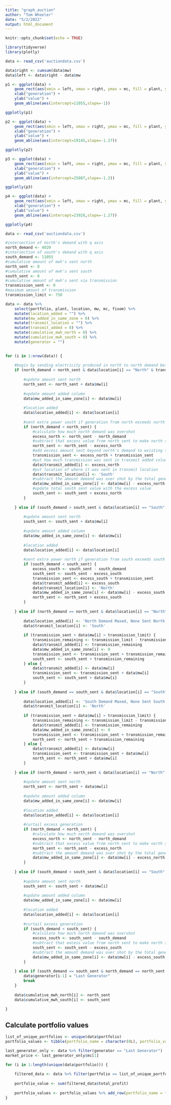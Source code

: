 ```yaml
---
title: "graph_auction"
author: "Tom Wheeler"
date: "5/2/2022"
output: html_document
---
```


```r
knitr::opts_chunk$set(echo = TRUE)

library(tidyverse)
library(plotly)

data <- read_csv('auctiondata.csv')

data$right <- cumsum(data$mw)
data$left <- data$right - data$mw 

p1 <- ggplot(data) + 
    geom_rect(aes(xmin = left, xmax = right, ymax = mc, fill = plant, ymin =0)) +
    xlab("generation") + 
    ylab("value") +
    geom_abline(aes(intercept=11055,slope=-1)) 

ggplotly(p1)

```

```r
p2 <- ggplot(data) + 
    geom_rect(aes(xmin = left, xmax = right, ymax = mc, fill = plant, ymin =0)) +
    xlab("generation") + 
    ylab("value") +
    geom_abline(aes(intercept=19145,slope=-1.27)) 

ggplotly(p2)
```

```r
p3 <- ggplot(data) + 
    geom_rect(aes(xmin = left, xmax = right, ymax = mc, fill = plant, ymin =0)) +
    xlab("generation") + 
    ylab("value") +
    geom_abline(aes(intercept=25807,slope=-1.2)) 

ggplotly(p3)
```

```r
p4 <- ggplot(data) + 
    geom_rect(aes(xmin = left, xmax = right, ymax = mc, fill = plant, ymin =0)) +
    xlab("generation") + 
    ylab("value") +
    geom_abline(aes(intercept=23928,slope=-1.27)) 

ggplotly(p4)
```

```r

data <- read_csv('auctiondata.csv')

#intersection of north's demand with q axis
north_demand <- 4020
#intersection of south's demand with q axis
south_demand <- 11055
#cumulative amount of mwh's sent north
north_sent <- 0
#cumulative amount of mwh's sent south
south_sent <- 0
#cumulative amount of mwh's sent via transmission
transmission_sent <- 0
#maximum amount of transmission
transmission_limit <- 750

data <- data %>% 
    select(portfolio, plant, location, mw, mc, fixom) %>% 
    mutate(location_added = "") %>% 
    mutate(mw_added_in_same_zone = 0) %>% 
    mutate(transmit_location = "") %>% 
    mutate(transmit_added = 0) %>% 
    mutate(cumulative_mwh_north = 0) %>% 
    mutate(cumulative_mwh_south = 0) %>% 
    mutate(generator = "")
                

for (i in 1:nrow(data)) {
    
    #begin by sending electricity produced in north to north demand before transmission limit is hit
    if (north_demand > north_sent & data$location[i] == "North" & transmission_sent < transmission_limit) {
        
        #update amount sent north
        north_sent <- north_sent + data$mw[i]
        
        #update amount added column
        data$mw_added_in_same_zone[i] <- data$mw[i]
        
        #location added
        data$location_added[i] <- data$location[i]
        
        #sent extra power south if generation from north exceeds north demand
        if (north_demand < north_sent) {
            #calculate how much north demand was overshot
            excess_north <- north_sent - north_demand
            #subtract that excess value from north sent to make north sent = north demand
            north_sent <- north_sent - excess_north
            #add excess amount sent beyond north's demand to existing transmission sent value
            transmission_sent <- excess_north + transmission_sent
            #put how much transmission was sent in transmit added column
            data$transmit_added[i] <- excess_north 
            #put location of where it was sent in transmit location
            data$transmit_location[i] <- 'South'
            #subtract the amount demand was over shot by the total generating capacity of the plant to assess how much was sent to same zone
            data$mw_added_in_same_zone[i] <- data$mw[i] - excess_north
            #update total south sent value with the excess value
            south_sent <- south_sent + excess_north
        }
        
    } else if (south_demand > south_sent & data$location[i] == "South" & transmission_sent < transmission_limit) {
        
        #update amount sent north
        south_sent <- south_sent + data$mw[i]
        
        #update amount added column
        data$mw_added_in_same_zone[i] <- data$mw[i]
        
        #location added
        data$location_added[i] <- data$location[i]
        
        #sent extra power north if generation from south exceeds south demand
        if (south_demand < south_sent) {
            excess_south <- south_sent - south_demand
            south_sent <- south_sent - excess_south
            transmission_sent <- excess_south + transmission_sent
            data$transmit_added[i] <- excess_south
            data$transmit_location[i] <- 'North'
            data$mw_added_in_same_zone[i] <- data$mw[i] - excess_south
            north_sent <- north_sent + excess_south
        }
        
    } else if (north_demand == north_sent & data$location[i] == "North" & transmission_sent < transmission_limit) {
        
        data$location_added[i] <- 'North Demand Maxed, None Sent North'
        data$transmit_location[i] <- 'South'
        
        if (transmission_sent + data$mw[i] > transmission_limit) {
            transmission_remaining <- transmission_limit - transmission_sent
            data$transmit_added[i] <- transmission_remaining
            data$mw_added_in_same_zone[i] <- 0
            transmission_sent <- transmission_sent + transmission_remaining
            south_sent <- south_sent + transmission_remaining
        } else {
            data$transmit_added[i] <- data$mw[i]
            transmission_sent <- transmission_sent + data$mw[i]
            south_sent <- south_sent + data$mw[i]
        }
        
    } else if (south_demand == south_sent & data$location[i] == "South" & transmission_sent < transmission_limit) {
        
        data$location_added[i] <- 'South Demand Maxed, None Sent South'
        data$transmit_location[i] <- 'North'
        
        if (transmission_sent + data$mw[i] > transmission_limit) {
            transmission_remaining <- transmission_limit - transmission_sent
            data$transmit_added[i] <- transmission_remaining
            data$mw_added_in_same_zone[i] <- 0
            transmission_sent <- transmission_sent + transmission_remaining
            north_sent <- north_sent + transmission_remaining
        } else {
            data$transmit_added[i] <- data$mw[i]
            transmission_sent <- transmission_sent + data$mw[i]
            north_sent <- north_sent + data$mw[i]
        }
        
    } else if (north_demand > north_sent & data$location[i] == "North" & transmission_sent == transmission_limit) {
        
        #update amount sent north
        north_sent <- north_sent + data$mw[i]
        
        #update amount added column
        data$mw_added_in_same_zone[i] <- data$mw[i]
        
        #location added
        data$location_added[i] <- data$location[i]
        
        #curtail excess generation
        if (north_demand < north_sent) {
            #calculate how much north demand was overshot
            excess_north <- north_sent - north_demand
            #subtract that excess value from north sent to make north sent = north demand
            north_sent <- north_sent - excess_north
            #subtract the amount demand was over shot by the total generating capacity of the plant to assess how much was sent to same zone
            data$mw_added_in_same_zone[i] <- data$mw[i] - excess_north
        }
        
    } else if (south_demand > south_sent & data$location[i] == "South" & transmission_sent == transmission_limit) {
        
        #update amount sent north
        south_sent <- south_sent + data$mw[i]
        
        #update amount added column
        data$mw_added_in_same_zone[i] <- data$mw[i]
        
        #location added
        data$location_added[i] <- data$location[i]
        
        #curtail excess generation
        if (south_demand < south_sent) {
            #calculate how much north demand was overshot
            excess_south <- south_sent - south_demand
            #subtract that excess value from north sent to make north sent = north demand
            south_sent <- south_sent - excess_south
            #subtract the amount demand was over shot by the total generating capacity of the plant to assess how much was sent to same zone
            data$mw_added_in_same_zone[i] <- data$mw[i] - excess_south
        }
        
    } else if (south_demand == south_sent & north_demand == north_sent & transmission_sent == transmission_limit) {
        data$generator[i-1] = "Last Generator"
        break
    }
    
    data$cumulative_mwh_north[i] <- north_sent
    data$cumulative_mwh_south[i] <- south_sent
    
}
```

## Calculate portfolio values

```r
list_of_unique_portfolios <- unique(data$portfolio)
portfolio_values <- tibble(portfolio_name = character(0L), portfolio_value = numeric(0))

last_generator_only <- data %>% filter(generator == "Last Generator")
market_price <- last_generator_only$mc[1]

for (i in 1:length(unique(data$portfolio))) {
    
    filtered_data <- data %>% filter(portfolio == list_of_unique_portfolios[i]) %>% mutate(total_mw_produced = mw_added_in_same_zone + transmit_added) %>% mutate(total_profit = (total_mw_produced*market_price) - (total_mw_produced*mc) - fixom)
    
    portfolio_value <- sum(filtered_data$total_profit)
    
    portfolio_values <- portfolio_values %>% add_row(portfolio_name = filtered_data$portfolio[i], portfolio_value = portfolio_value)
}
```


